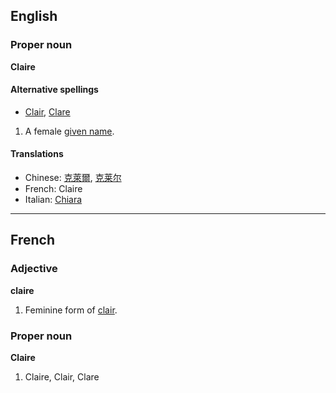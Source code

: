 ==English==
===Proper noun===
'''Claire'''

====Alternative spellings====
*[[Clair]], [[Clare]]

# A female [[given name]].

====Translations====
*Chinese: [[克萊爾]], [[克莱尔]]
*French: Claire
*Italian: [[Chiara]]

----
==French==
===Adjective===
'''claire'''

#Feminine form of [[clair]].

===Proper noun===
'''Claire'''

#Claire, Clair, Clare